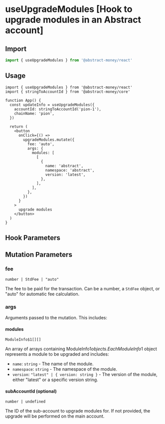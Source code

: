 
# useUpgradeModules [Hook to upgrade modules in an Abstract account]

## Import

```ts twoslash 
import { useUpgradeModules } from '@abstract-money/react'
```

## Usage

```tsx twoslash [index.tsx]
import { useUpgradeModules } from '@abstract-money/react'
import { stringToAccountId } from '@abstract-money/core'

function App() {
  const updateInfo = useUpgradeModules({
    accountId: stringToAccountId('pion-1'),
    chainName: 'pion',
  })

  return (
    <button
      onClick={() =>
        upgradeModules.mutate({
          fee: 'auto',
          args: {
            modules: [
              [
                {
                  name: 'abstract',
                  namespace: 'abstract',
                  version: 'latest',
                },
              ],
            ],
          },
        })
      }
    >
      upgrade modules
    </button>
  )
}
```

## Hook Parameters
<ParameterCommonSnippet/>
<ParameterMutationSnippet />

## Mutation Parameters

### fee

`number | StdFee | "auto"`

The fee to be paid for the transaction. Can be a number, a `StdFee` object, or "auto" for automatic fee calculation.

### args

Arguments passed to the mutation. This includes:

#### modules

`ModuleInfo$1[][]`

An array of arrays containing ModuleInfo$1 objects. Each ModuleInfo$1 object represents a module to be upgraded and includes:

- `name`: `string` - The name of the module.
- `namespace`: `string` - The namespace of the module.
- `version`: `"latest" | { version: string }` - The version of the module, either "latest" or a specific version string.

#### subAccountId (optional)

`number | undefined`

The ID of the sub-account to upgrade modules for. If not provided, the upgrade will be performed on the main account.